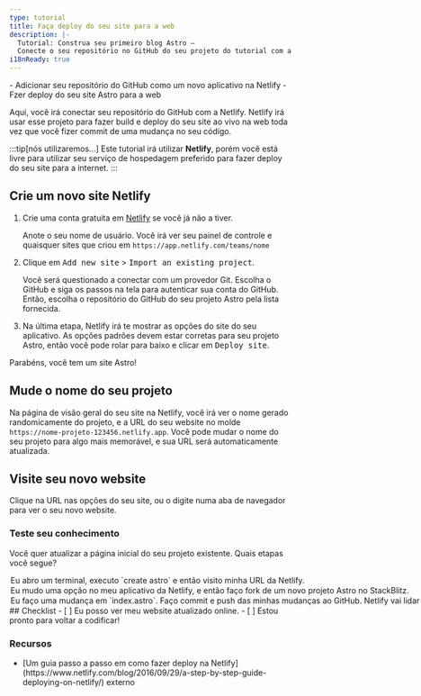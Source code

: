 ```yaml
---
type: tutorial
title: Faça deploy do seu site para a web
description: |-
  Tutorial: Construa seu primeiro blog Astro —
  Conecte o seu repositório no GitHub do seu projeto do tutorial com a Netlify e faça deploy para a web
i18nReady: true
---
```




<PreCheck>
  - Adicionar seu repositório do GitHub como um novo aplicativo na Netlify
  - Fzer deploy do seu site Astro para a web
</PreCheck>

Aqui, você irá conectar seu repositório do GitHub com a Netlify. Netlify irá usar esse projeto para fazer build e deploy do seu site ao vivo na web toda vez que você fizer commit de uma mudança no seu código. 

:::tip[nós utilizaremos...]
Este tutorial irá utilizar **Netlify**, porém você está livre para utilizar seu serviço de hospedagem preferido para fazer deploy do seu site para a internet.
:::

## Crie um novo site Netlify

1. Crie uma conta gratuita em [Netlify](https://netlify.com) se você já não a tiver.

    Anote o seu nome de usuário. Você irá ver seu painel de controle e quaisquer sites que criou em `https://app.netlify.com/teams/nome`

2. Clique em <kbd>Add new site</kbd> > <kbd>Import an existing project</kbd>.

    Você será questionado a conectar com um provedor Git. Escolha o GitHub e siga os passos na tela para autenticar sua conta do GitHub. Então, escolha o repositório do GitHub do seu projeto Astro pela lista fornecida.

3. Na última etapa, Netlify irá te mostrar as opções do site do seu aplicativo. As opções padrões devem estar corretas para seu projeto Astro, então você pode rolar para baixo e clicar em <kbd>Deploy site</kbd>.

Parabéns, você tem um site Astro!

## Mude o nome do seu projeto

Na página de visão geral do seu site na Netlify, você irá ver o nome gerado randomicamente do projeto, e a URL do seu website no molde `https://nome-projeto-123456.netlify.app`. Você pode mudar o nome do seu projeto para algo mais memorável, e sua URL será automaticamente atualizada.

## Visite seu novo website

Clique na URL nas opções do seu site, ou o digite numa aba de navegador para ver o seu novo website.



<Box icon="question-mark">

### Teste seu conhecimento



Você quer atualizar a página inicial do seu projeto existente. Quais etapas você segue?

  <MultipleChoice>
    <Option>
      Eu abro um terminal, executo `create astro` e então visito minha URL da Netlify.
    </Option>
    <Option>
      Eu mudo uma opção no meu aplicativo da Netlify, e então faço fork de um novo projeto Astro no StackBlitz.
    </Option>
    <Option isCorrect>
      Eu faço uma mudança em `index.astro`. Faço commit e push das minhas mudanças ao GitHub. Netlify vai lidar com o resto!
    </Option>
  </MultipleChoice>
 </Box>

<Box icon="check-list">
## Checklist

<Checklist>
- [ ] Eu posso ver meu website atualizado online.
- [ ] Estou pronto para voltar a codificar!
</Checklist>
</Box>

### Recursos

- <p>[Um guia passo a passo em como fazer deploy na Netlify](https://www.netlify.com/blog/2016/09/29/a-step-by-step-guide-deploying-on-netlify/) <Badge>externo</Badge></p>
